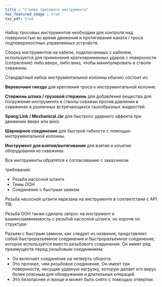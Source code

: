 ```yaml
---
title : "Строка тросового инструмента"
has_featured_image : true
has_pdf: true
---
```

Набор тросовых инструментов необходим для контроля над поверхностью во время движения и протягивания каната / троса подповерхностных управляемых устройств.

Сборка инструментов на кабеле, подключаемых с кабелем, используется для применения кратковременных ударов с поверхности (сотрясение) либо вверх, либо вниз, чтобы манипулировать в стволе скважины.

Стандартный набор инструментальной колонны обычно состоит из:

**Веревочное гнездо** для крепления троса к инструментальной колонне.

**Стержень штока / грузовой стержень** для добавления вещества для погружения инструмента в стволы скважин против давления в скважинах и различных встречающихся газообразных жидкостей.

**Spang Link / Mechanical Jar** для быстрого ударного эффекта при движении вверх или вниз.

**Шарнирное соединение** для быстрой гибкости с помощью инструментальной колонны.

**Инструмент для взятия/вытягивания** для взятия и изъятия оборудования из скважины.

Все инструменты обратятся к согласованию с заказчиком

требования:

*  Резьба насосной штанги
*  Темы ООН
*  Соединение с быстрым замком

Резьба насосной штанги нарезана на инструменте в соответствии с API 11B.

Резьба ООН также сделала запрос на инструмент и взаимозаменяемость с резьбой насосной штанги, но короче по структуре.

Разъем с быстрым замком, как следует из названия, представляет собой быстроразъемное соединение и быстроразъемное соединение, которое используется вместо резьбового соединения. Он имеет ряд преимуществ перед резьбовым соединением:

*  Он включает соединение на четверть оборота.
*  Это прочнее, чем резьбовое соединение. Он имеет три поверхности, несущие ударную нагрузку, которую делает его вирус более опасным для обнаружения и длительных операций.
*  Это безопаснее и проще и может быть снято с помощью отвертки.